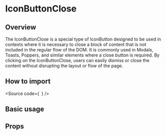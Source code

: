 

<Meta of={Stories} />

<H1>IconButtonClose</H1>

<H2>Overview</H2>

The IconButtonClose is a special type of IconButton designed to be used
in contexts where it is necessary to close a block of content that is not included in the regular flow of the DOM.
It is commonly used in Modals, Toasts, Poppers, and similar elements where a close button is required.
By clicking on the IconButtonClose, users can easily dismiss or close the content without disrupting the layout or flow of the page.

<H2>How to import</H2>

<Source
  code={`
`}
/>

<H2>Basic usage</H2>

<Canvas of={Stories.Base} />

<H2>Props</H2>

<ArgTypes of={Stories} />
